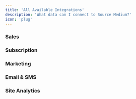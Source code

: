 ```yaml
---
title: 'All Available Integrations'
description: 'What data can I connect to Source Medium?'
icon: 'plug'
---
```

### Sales
<CardGroup cols={3}>
<Card title="Shopify" href="/data-docs/data-sources/available-integrations/shopify-overview">
</Card>
<Card title="Stripe" href="/data-docs/data-sources/available-integrations/stripe-overview">
</Card>
<Card title="Chargebee" href="/data-docs/data-sources/available-integrations/chargebee-overview">
</Card>
<Card title="Amazon Seller Central" href="/data-docs/data-sources/available-integrations/amazon-sc-overview">
</Card>
</CardGroup>

### Subscription


### Marketing
<CardGroup cols={3}>
<Card title="Shopify" href="/data-docs/data-sources/available-integrations/shopify-overview">
</Card>
<Card title="Facebook" href="/data-docs/data-sources/available-integrations/facebook-ads-overview">
</Card>
<Card title="Google Ads" href="/data-docs/data-sources/available-integrations/google-ads-overview">
</Card>
</CardGroup>

### Email & SMS
<CardGroup cols={3}>
<Card title="Premium: Klaviyo" href="/data-docs/data-sources/available-integrations/klaviyo-overview">
</Card>
<Card title="Premium: HubSpot" href="/data-docs/data-sources/available-integrations/hubspot-overview">
</Card>
<Card title="Premium: Mailchimp" href="/data-docs/data-sources/available-integrations/mailchimp-overview">
</Card>
</CardGroup>

### Site Analytics
<CardGroup cols={3}>
<Card title="GA4" href="/data-docs/data-sources/available-integrations/ga4-overview">
</Card>
</CardGroup>
